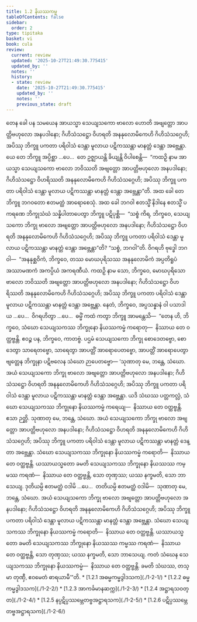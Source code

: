 ```yaml
---
title: 1.2 နိယဿကမ္မ
tableOfContents: false
sidebar:
  order: 2
type: tipitaka
basket: vi
book: cula
review:
  current: review
  updated: '2025-10-27T21:49:30.775415'
  updated_by: ''
  notes: ''
  history:
  - state: review
    date: '2025-10-27T21:49:30.775415'
    updated_by: ''
    notes: ''
    previous_state: draft
---
```



<ReviewStatus review={frontmatter.review} showDetails={true} />

<HypothesisAnnotation frontmatter={frontmatter} />

<DynamicBreadcrumb />

<Division number="11" book="cula" e="ch" v="4" p="13">

<Paragraph number="61" book="cula">
တေန ခေါ ပန သမယေန အာယသ္မာ သေယျသကော ဗာလော ဟောတိ အဗျတ္တော အာပတ္တိဗဟုလော အနပဒါနော; ဂိဟိသံသဋ္ဌော ဝိဟရတိ အနနုလောမိကေဟိ ဂိဟိသံသဂ္ဂေဟိ; အပိဿု ဘိက္ခူ ပကတာ ပရိဝါသံ ဒေန္တာ မူလာယ ပဋိကဿန္တာ မာနတ္တံ ဒေန္တာ အဗ္ဘေန္တာ. ယေ တေ ဘိက္ခူ အပ္ပိစ္ဆာ …ပေ…  တေ ဥဇ္ဈာယန္တိ ခိယျန္တိ ဝိပါစေန္တိ—  “ကထဉှိ နာမ အာယသ္မာ သေယျသကော ဗာလော ဘဝိဿတိ အဗျတ္တော အာပတ္တိဗဟုလော အနပဒါနော; ဂိဟိသံသဋ္ဌော ဝိဟရိဿတိ အနနုလောမိကေဟိ ဂိဟိသံသဂ္ဂေဟိ; အပိဿု ဘိက္ခူ ပကတာ ပရိဝါသံ ဒေန္တာ မူလာယ ပဋိကဿန္တာ မာနတ္တံ ဒေန္တာ အဗ္ဘေန္တာ”တိ. အထ ခေါ တေ ဘိက္ခူ ဘဂဝတော ဧတမတ္ထံ အာရောစေသုံ.


</Paragraph>

<Paragraph number="62" book="cula">
အထ ခေါ ဘဂဝါ ဧတသ္မိံ နိဒါနေ ဧတသ္မိံ ပကရဏေ ဘိက္ခုသံဃံ သန္နိပါတာပေတွာ ဘိက္ခူ ပဋိပုစ္ဆိ—  “သစ္စံ ကိရ, ဘိက္ခဝေ, သေယျသကော ဘိက္ခု ဗာလော အဗျတ္တော အာပတ္တိဗဟုလော အနပဒါနော; ဂိဟိသံသဋ္ဌော ဝိဟရတိ အနနုလောမိကေဟိ ဂိဟိသံသဂ္ဂေဟိ; အပိဿု ဘိက္ခူ ပကတာ ပရိဝါသံ ဒေန္တာ မူလာယ ပဋိကဿန္တာ မာနတ္တံ ဒေန္တာ အဗ္ဘေန္တာ”တိ? “သစ္စံ, ဘဂဝါ”တိ. ဝိဂရဟိ ဗုဒ္ဓေါ ဘဂဝါ—  “အနနုစ္ဆဝိကံ, ဘိက္ခဝေ, တဿ မောဃပုရိသဿ အနနုလောမိကံ အပ္ပတိရူပံ အဿာမဏကံ အကပ္ပိယံ အကရဏီယံ. ကထဉှိ နာမ သော, ဘိက္ခဝေ, မောဃပုရိသော ဗာလော ဘဝိဿတိ အဗျတ္တော အာပတ္တိဗဟုလော အနပဒါနော; ဂိဟိသံသဋ္ဌော ဝိဟရိဿတိ အနနုလောမိကေဟိ ဂိဟိသံသဂ္ဂေဟိ; အပိဿု ဘိက္ခူ ပကတာ ပရိဝါသံ ဒေန္တာ မူလာယ ပဋိကဿန္တာ မာနတ္တံ ဒေန္တာ အဗ္ဘေန္တာ. နေတံ, ဘိက္ခဝေ, အပ္ပသန္နာနံ ဝါ ပသာဒါယ …ပေ…  ဝိဂရဟိတွာ …ပေ…  ဓမ္မိံ ကထံ ကတွာ ဘိက္ခူ အာမန္တေသိ—  “တေန ဟိ, ဘိက္ခဝေ, သံဃော သေယျသကဿ ဘိက္ခုနော နိယဿကမ္မံ ကရောတု—  နိဿာယ တေ ဝတ္ထဗ္ဗန္တိ. ဧဝဉ္စ ပန, ဘိက္ခဝေ, ကာတဗ္ဗံ. ပဌမံ သေယျသကော ဘိက္ခု စောဒေတဗ္ဗော, စောဒေတွာ သာရေတဗ္ဗော, သာရေတွာ အာပတ္တိံ အာရောပေတဗ္ဗော, အာပတ္တိံ အာရောပေတွာ ဗျတ္တေန ဘိက္ခုနာ ပဋိဗလေန သံဃော ဉာပေတဗ္ဗော—


</Paragraph>

</Division>
<Division number="12" book="cula" e="ch" v="4" p="14">

<Paragraph number="63" book="cula">
‘သုဏာတု မေ, ဘန္တေ, သံဃော. အယံ သေယျသကော ဘိက္ခု ဗာလော အဗျတ္တော အာပတ္တိဗဟုလော အနပဒါနော; ဂိဟိသံသဋ္ဌော ဝိဟရတိ အနနုလောမိကေဟိ ဂိဟိသံသဂ္ဂေဟိ; အပိဿု ဘိက္ခူ ပကတာ ပရိဝါသံ ဒေန္တာ မူလာယ ပဋိကဿန္တာ မာနတ္တံ ဒေန္တာ အဗ္ဘေန္တာ. ယဒိ သံဃဿ ပတ္တကလ္လံ, သံဃော သေယျသကဿ ဘိက္ခုနော နိယဿကမ္မံ ကရေယျ—  နိဿာယ တေ ဝတ္ထဗ္ဗန္တိ. ဧသာ ဉတ္တိ.


</Paragraph>

<Paragraph number="64" book="cula">
သုဏာတု မေ, ဘန္တေ, သံဃော. အယံ သေယျသကော ဘိက္ခု ဗာလော အဗျတ္တော အာပတ္တိဗဟုလော အနပဒါနော; ဂိဟိသံသဋ္ဌော ဝိဟရတိ အနနုလောမိကေဟိ ဂိဟိသံသဂ္ဂေဟိ; အပိဿု ဘိက္ခူ ပကတာ ပရိဝါသံ ဒေန္တာ မူလာယ ပဋိကဿန္တာ မာနတ္တံ ဒေန္တာ အဗ္ဘေန္တာ. သံဃော သေယျသကဿ ဘိက္ခုနော နိယဿကမ္မံ ကရောတိ—  နိဿာယ တေ ဝတ္ထဗ္ဗန္တိ. ယဿာယသ္မတော ခမတိ သေယျသကဿ ဘိက္ခုနော နိယဿဿ ကမ္မဿ ကရဏံ—  နိဿာယ တေ ဝတ္ထဗ္ဗန္တိ, သော တုဏှဿ; ယဿ နက္ခမတိ, သော ဘာသေယျ.


</Paragraph>

<Paragraph number="65" book="cula">
ဒုတိယမ္ပိ ဧတမတ္ထံ ဝဒါမိ …ပေ…  တတိယမ္ပိ ဧတမတ္ထံ ဝဒါမိ—  သုဏာတု မေ, ဘန္တေ, သံဃော. အယံ သေယျသကော ဘိက္ခု ဗာလော အဗျတ္တော အာပတ္တိဗဟုလော အနပဒါနော; ဂိဟိသံသဋ္ဌော ဝိဟရတိ အနနုလောမိကေဟိ ဂိဟိသံသဂ္ဂေဟိ; အပိဿု ဘိက္ခူ ပကတာ ပရိဝါသံ ဒေန္တာ မူလာယ ပဋိကဿန္တာ မာနတ္တံ ဒေန္တာ အဗ္ဘေန္တာ. သံဃော သေယျသကဿ ဘိက္ခုနော နိယဿကမ္မံ ကရောတိ—  နိဿာယ တေ ဝတ္ထဗ္ဗန္တိ. ယဿာယသ္မတော ခမတိ သေယျသကဿ ဘိက္ခုနော နိယဿဿ ကမ္မဿ ကရဏံ—  နိဿာယ တေ ဝတ္ထဗ္ဗန္တိ, သော တုဏှဿ; ယဿ နက္ခမတိ, သော ဘာသေယျ.


</Paragraph>

<Paragraph number="66" book="cula">
ကတံ သံဃေန သေယျသကဿ ဘိက္ခုနော နိယဿကမ္မံ—  နိဿာယ တေ ဝတ္ထဗ္ဗန္တိ. ခမတိ သံဃဿ, တသ္မာ တုဏှီ, ဧဝမေတံ ဓာရယာမီ’”တိ.

</Paragraph>
</Division>

<TableOfContents book="cula" section="1.2">
* [1.2.1 အဓမ္မကမ္မဒွါဒသက](./1-2-1/)
* [1.2.2 ဓမ္မကမ္မဒွါဒသက](./1-2-2/)
* [1.2.3 အာကင်္ခမာနဆက္က](./1-2-3/)
* [1.2.4 အဋ္ဌာရသဝတ္တ](./1-2-4/)
* [1.2.5 နပ္ပဋိပ္ပဿမ္ဘေတဗ္ဗအဋ္ဌာရသက](./1-2-5/)
* [1.2.6 ပဋိပ္ပဿမ္ဘေတဗ္ဗအဋ္ဌာရသက](./1-2-6/)
</TableOfContents>